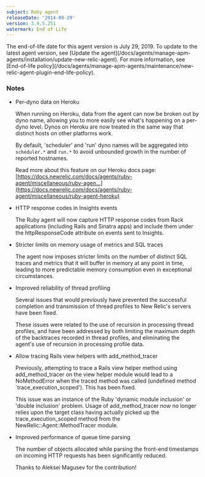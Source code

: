 ```yaml
---
subject: Ruby agent
releaseDate: '2014-09-29'
version: 3.9.5.251
watermark: End of Life
---
```


<Callout variant="important">
  The end-of-life date for this agent version is July 29, 2019. To update to the latest agent version, see [Update the agent](/docs/agents/manage-apm-agents/installation/update-new-relic-agent). For more information, see [End-of-life policy](/docs/agents/manage-apm-agents/maintenance/new-relic-agent-plugin-end-life-policy).
</Callout>

### Notes

* Per-dyno data on Heroku

  When running on Heroku, data from the agent can now be broken out by dyno name, allowing you to more easily see what's happening on a per-dyno level. Dynos on Heroku are now treated in the same way that distinct hosts on other platforms work.

  By default, 'scheduler' and 'run' dyno names will be aggregated into `scheduler.*` and `run.*` to avoid unbounded growth in the number of reported hostnames.

  Read more about this feature on our Heroku docs page: [https://docs.newrelic.com/docs/agents/ruby-agent/miscellaneous/ruby-agen...](https://docs.newrelic.com/docs/agents/ruby-agent/miscellaneous/ruby-agent-heroku)
* HTTP response codes in Insights events

  The Ruby agent will now capture HTTP response codes from Rack applications (including Rails and Sinatra apps) and include them under the httpResponseCode attribute on events sent to Insights.
* Stricter limits on memory usage of metrics and SQL traces

  The agent now imposes stricter limits on the number of distinct SQL traces and metrics that it will buffer in memory at any point in time, leading to more predictable memory consumption even in exceptional circumstances.
* Improved reliability of thread profiling

  Several issues that would previously have prevented the successful completion and transmission of thread profiles to New Relic's servers have been fixed.

  These issues were related to the use of recursion in processing thread profiles, and have been addressed by both limiting the maximum depth of the backtraces recorded in thread profiles, and eliminating the agent's use of recursion in processing profile data.
* Allow tracing Rails view helpers with add_method_tracer

  Previously, attempting to trace a Rails view helper method using add_method_tracer on the view helper module would lead to a NoMethodError when the traced method was called (undefined method \`trace_execution_scoped'). This has been fixed.

  This issue was an instance of the Ruby 'dynamic module inclusion' or 'double inclusion' problem. Usage of add_method_tracer now no longer relies upon the target class having actually picked up the trace_execution_scoped method from the NewRelic::Agent::MethodTracer module.
* Improved performance of queue time parsing

  The number of objects allocated while parsing the front-end timestamps on incoming HTTP requests has been significantly reduced.

  Thanks to Aleksei Magusev for the contribution!
